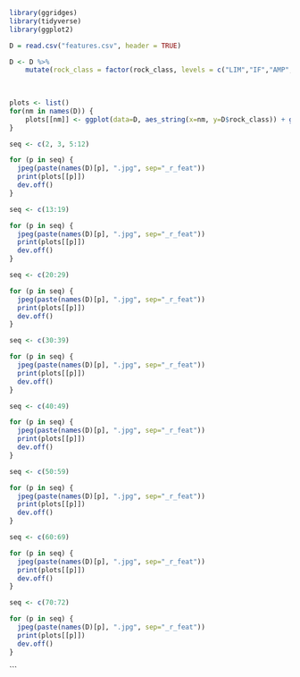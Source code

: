 ```r
library(ggridges)
library(tidyverse)
library(ggplot2)

D = read.csv("features.csv", header = TRUE)

D <- D %>% 
    mutate(rock_class = factor(rock_class, levels = c("LIM","IF","AMP","QZ") ))
    

    
plots <- list()
for(nm in names(D)) {
    plots[[nm]] <- ggplot(data=D, aes_string(x=nm, y=D$rock_class)) + geom_density_ridges(bandwidth = 0.05) + scale_x_continuous( expand=c(0,0))
}

seq <- c(2, 3, 5:12)

for (p in seq) {
  jpeg(paste(names(D)[p], ".jpg", sep="_r_feat"))
  print(plots[[p]])
  dev.off()
}

```

```r
seq <- c(13:19)

for (p in seq) {
  jpeg(paste(names(D)[p], ".jpg", sep="_r_feat"))
  print(plots[[p]])
  dev.off()
}

```

```r
seq <- c(20:29)

for (p in seq) {
  jpeg(paste(names(D)[p], ".jpg", sep="_r_feat"))
  print(plots[[p]])
  dev.off()
}

```


```r
seq <- c(30:39)

for (p in seq) {
  jpeg(paste(names(D)[p], ".jpg", sep="_r_feat"))
  print(plots[[p]])
  dev.off()
}

```


```r
seq <- c(40:49)

for (p in seq) {
  jpeg(paste(names(D)[p], ".jpg", sep="_r_feat"))
  print(plots[[p]])
  dev.off()
}

```


```r
seq <- c(50:59)

for (p in seq) {
  jpeg(paste(names(D)[p], ".jpg", sep="_r_feat"))
  print(plots[[p]])
  dev.off()
}

```


```r
seq <- c(60:69)

for (p in seq) {
  jpeg(paste(names(D)[p], ".jpg", sep="_r_feat"))
  print(plots[[p]])
  dev.off()
}
```

```r
seq <- c(70:72)

for (p in seq) {
  jpeg(paste(names(D)[p], ".jpg", sep="_r_feat"))
  print(plots[[p]])
  dev.off()
}

```
```